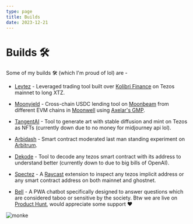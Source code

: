 ```yaml
---
type: page
title: Builds
date: 2023-12-21
---
```


# Builds 🛠️

Some of my builds 🛠️ (which I'm proud of lol) are -


* [Levtez][1] - Leveraged trading tool built over [Kolibri Finance](https://kolibri.finance/) on Tezos mainnet to long XTZ.

* [Moonyield][2] - Cross-chain USDC lending tool on [Moonbeam](https://moonbeam.network) from different EVM chains in [Moonwell](https://moonwell.fi) using [Axelar's GMP](https://axelar.network).

* [TangentAI][3] - Tool to generate art with stable diffusion and mint on Tezos as NFTs (currently down due to no money for midjourney api lol).

* [Arbidash][4] - Smart contract moderated last man standing experiment on [Arbitrum](https://arbitrum.io).

* [Dekode][5] - Tool to decode any tezos smart contract with its address to understand better (currently down to due to big bills of OpenAI).

* [Spectez][6] - A [Raycast](https://raycast.com) extension to inspect any tezos implicit address or any smart contract address on both mainnet and ghostnet.

* [Bell][7] - A PWA chatbot specifically designed to answer questions which are considered taboo or sensitive by the society. Btw we are live on [Product Hunt](https://www.producthunt.com/posts/bell), would appreciate some support ❤️

[1]: https://levtez-v1.vercel.app
[2]: https://moonyield.netlify.app
[3]: https://tangentai.xyz
[4]: https://arbidash.xyz
[5]: https://dekode.vercel.app/
[6]: https://github.com/rohanphw/spectez
[7]: https://hereforyou.app

![monke](/work-quit.gif)

